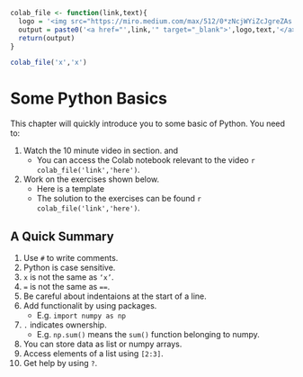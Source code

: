 ```r
colab_file <- function(link,text){
  logo = '<img src="https://miro.medium.com/max/512/0*zNcjWYiZcJgreZAs.png" width="25px">'
  output = paste0('<a href="',link,'" target="_blank">',logo,text,'</a>')
  return(output)
}

colab_file('x','x')
```


# Some Python Basics

This chapter will quickly introduce you to some basic of Python.
You need to:

1. Watch the 10 minute video in section. and
    - You can access the Colab notebook relevant to the video `r colab_file('link','here')`.
1. Work on the exercises shown below.
    - Here is a template
    - The solution to the exercises can be found `r colab_file('link','here')`.

## A Quick Summary {.unnumbered}

<!-- .rmdnote, .rmdcaution, .rmdimportant, .rmdtip, and .rmdwarning -->

::: {.rmdwarning}

1.  Use `#` to write comments.
2.  Python is case sensitive.
3.  `x`  is not the same as `‘x’`.
4.  `=` is not the same as `==`.
5.  Be careful about indentaions at the start of a line.
6.  Add functionalit by using packages.
    -   E.g. `import numpy as np`
7.  `.` indicates ownership.
    -   E.g. `np.sum()` means the `sum()` function belonging to numpy.
8.  You can store data as list or numpy arrays.
9.  Access elements of a list using `[2:3]`.
10. Get help by using `?`.

:::
